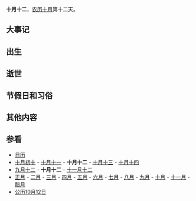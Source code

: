 {{Lunar10Calendar}}
'''十月十二'''，[[农历|农历]][[十月_(农历)|十月]]第十二天。

==大事记==

==出生==

==逝世==

==节假日和习俗==

==其他内容==

==参看==
*[[历史上的今天|日历]]
*[[十月初十|十月初十]] - [[十月十一|十月十一]] - '''十月十二''' - [[十月十三|十月十三]] - [[十月十四|十月十四]]
*[[九月十二|九月十二]] - '''十月十二''' - [[十一月十二|十一月十二]]
*[[正月|正月]] - [[二月_(农历)|二月]] - [[三月_(农历)|三月]] - [[四月_(农历)|四月]] - [[五月_(农历)|五月]] - [[六月_(农历)|六月]] - [[七月_(农历)|七月]] - [[八月_(农历)|八月]] - [[九月_(农历)|九月]] - [[十月_(农历)|十月]] - [[十一月_(农历)|十一月]] - [[腊月|腊月]]
*[[公历|公历]][[10月12日|10月12日]]